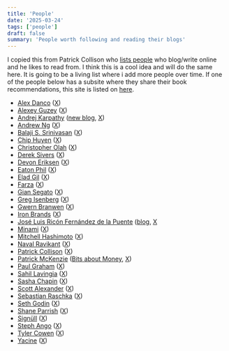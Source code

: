 ```yaml
---
title: 'People'
date: '2025-03-24'
tags: ['people']
draft: false
summary: 'People worth following and reading their blogs'
---
```


I copied this from Patrick Collison who [lists people](https://patrickcollision.com/people) who blog/write online and he likes to read from. I think this is a cool idea and will do the same here. It is going to be a living list where i add more people over time. If one of the people below has a subsite where they share their book recommendations, this site is listed on [here](https://michaelscheiwiller.com/bookshelves).

- [Alex Danco](https://alexdanco.com) ([X](https://x.com/alex_danco))
- [Alexey Guzey](https://guzey.com/) ([X](https://x.com/alexeyguzey))
- [Andrej Karpathy](https://karpathy.ai/) ([new blog](https://karpathy.bearblog.dev/), [X](https://x.com/karpathy))
- [Andrew Ng](https://www.deeplearning.ai/the-batch/tag/letters/) ([X](https://x.com/andrewyng))
- [Balaji S. Srinivasan](https://balajis.com/) ([X](https://x.com/balajis))
- [Chip Huyen](https://www.chiphuyen.com/blog/) ([X](https://x.com/chipro))
- [Christopher Olah](https://colah.github.io/about.html) ([X](https://x.com/ch402))
- [Derek Sivers](https://sive.rs/) ([X](https://x.com/sivers))
- [Devon Eriksen](https://devoneriksen.substack.com/) ([X](https://x.com/devon_eriksen_))
- [Eaton Phil](https://notes.eatonphil.com/) ([X](https://x.com/eatonphil))
- [Elad Gil](https://blog.eladgil.com/) ([X](https://x.com/eladgil))
- [Farza](https://farza.substack.com/archive) ([X](https://x.com/farzatv))
- [Gian Segato](https://giansegato.com/) ([X](https://x.com/giansegato))
- [Greg Isenberg](https://www.gregisenberg.com/blog) ([X](https://x.com/gregisenberg))
- [Gwern Branwen](https://www.gwern.net/) ([X](https://x.com/gwern))
- [Iron Brands](https://1millionarr.substack.com/) ([X](https://x.com/ironbrands16))
- [José Luis Ricón Fernández de la Puente](https://ricon.xyz/) ([blog](https://nintil.com/), [X](https://x.com/ArtirKel)
- [Minami](https://minami.bearblog.dev/blog/) ([X](https://x.com/minamisatokun))
- [Mitchell Hashimoto](https://mitchellh.com/) ([X](https://x.com/mitchellh))
- [Naval Ravikant](https://nav.al/) ([X](https://x.com/naval))
- [Patrick Collison](https://patrickcollison.com/) ([X](https://x.com/patrickc))
- [Patrick McKenzie](https://kalzumeus.com) ([Bits about Money](https://bitsaboutmoney.com/archive), [X](https://x.com/patio11))
- [Paul Graham](https://www.paulgraham.com) ([X](https://x.com/paulg))
- [Sahil Lavingia](https://sahillavingia.com/) ([X](https://x.com/shl))
- [Sasha Chapin](https://sashachapin.substack.com/) ([X](https://x.com/sashachapin))
- [Scott Alexander](https://www.astralcodexten.com/) ([X](https://x.com/slatestarcodex))
- [Sebastian Raschka](https://sebastianraschka.com/blog) ([X](https://x.com/rasbt))
- [Seth Godin](https://seths.blog/) ([X](https://x.com/thisissethsblog))
- [Shane Parrish](https://www.farnamstreetblog.com/) ([X](https://x.com/shaneaparrish))
- [Signüll](https://signull.substack.com/) ([X](https://x.com/signulll))
- [Steph Ango](https://stephango.com/) ([X](https://x.com/kepano))
- [Tyler Cowen](https://marginalrevolution.com) ([X](https://x.com/tylercowen))
- [Yacine](https://x.com/yacineMTB/articles) ([X](https://x.com/yacineMTB))
